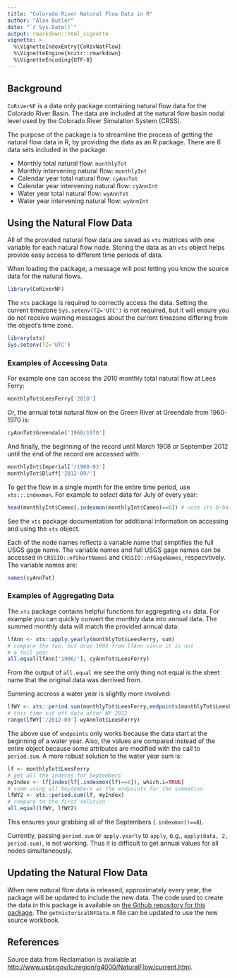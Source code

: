 ```yaml
---
title: "Colorado River Natural Flow Data in R"
author: "Alan Butler"
date: "`r Sys.Date()`"
output: rmarkdown::html_vignette
vignette: >
  %\VignetteIndexEntry{CoRivNatFlow}
  %\VignetteEngine{knitr::rmarkdown}
  %\VignetteEncoding{UTF-8}
---
```


## Background

`CoRiverNF` is a data only package containing natural flow data for the Colorado River Basin. The data are included at the natural flow basin nodal level used by the Colorado River Simulation System (CRSS).

The purpose of the package is to streamline the process of getting the natural flow data in R, by providing the data as an R package. There are 6 data sets included in the package:

- Monthly total natural flow: `monthlyTot`
- Monthly intervening natural flow: `monthlyInt`
- Calendar year total natural flow: `cyAnnTot`
- Calendar year intervening natural flow: `cyAnnInt`
- Water year total natural flow: `wyAnnTot`
- Water year intervening natural flow: `wyAnnInt`

## Using the Natural Flow Data

All of the provided natural flow data are saved as `xts` matrices with one variable for each natural flow node. Storing the data as an `xts` object helps provide easy access to different time periods of data.

When loading the package, a message will post letting you know the source data for the natural flows.
```r
library(CoRiverNF)
```

The `xts` package is required to correctly access the data. Setting the current timezone `Sys.setenv(TZ='UTC')` is not required, but it will ensure you do not receive warning messages about the current timezone differing from the object's time zone.
```r
library(xts)
Sys.setenv(TZ='UTC')
```

### Examples of Accessing Data

For example one can access the 2010 monthly total natural flow at Lees Ferry:
```r
monthlyTot$LeesFerry['2010']
```

Or, the annual total natural flow on the Green River at Greendale from 1960-1970 is:
```r
cyAnnTot$Greendale['1960/1970']
```

And finally, the beginning of the record until March 1908 or September 2012 until the end of the record are accessed with:
```r
monthlyInt$Imperial['/1908-03']
monthlyTot$Bluff['2012-09/']
```

To get the flow in a single month for the entire time period, use `xts::.indexmon`. For example to select data for July of every year:
```r
head(monthlyInt$Cameo[.indexmon(monthlyInt$Cameo)==6]) # note its 0-based indexing
```

See the `xts` package documentation for additional information on accessing and using the `xts` object. 

Each of the node names reflects a variable name that simplifies the full USGS gage name. The variable names and full USGS gage names can be accessed in `CRSSIO::nfShortNames` and `CRSSIO::nfGageNames`, respecvtively. The variable names are:
```r
names(cyAnnTot)
```

### Examples of Aggregating Data

The `xts` package contains helpful functions for aggregating `xts` data. For example you can quickly convert the monthly data into annual data. The summed monthly data will match the provided annual data:
```r
lfAnn <- xts::apply.yearly(monthlyTot$LeesFerry, sum)
# compare the two, but drop 1905 from lfAnn since it is not
# a full year
all.equal(lfAnn['1906/'], cyAnnTot$LeesFerry)
```

From the output of `all.equal` we see the only thing not equal is the sheet name that the original data was derrived from.

Summing accross a water year is slightly more involved:
```r
lfWY <- xts::period.sum(monthlyTot$LeesFerry,endpoints(monthlyTot$LeesFerry, on="months",k=12))
# this time cut off data after WY 2012
range(lfWY['/2012-09']-wyAnnTot$LeesFerry)
```

The above use of `endpoints` only works because the data start at the beginning of a water year. Also, the values are compared instead of the entire object because some attributes are modified with the call to `period.sum`. A more robust solution to the water year sum is:
```r
lf <- monthlyTot$LeesFerry
# get all the indeces for Septembers
myIndex <- lf[index(lf[.indexmon(lf)==8]), which.i=TRUE]
# summ using all Septembers as the endpoints for the summation
lfWY2 <- xts::period.sum(lf, myIndex)
# compare to the first solution
all.equal(lfWY, lfWY2)
```

This ensures your grabbing all of the Septembers (`.indexmon()==8`).

Currently, passing `period.sum` or `apply.yearly` to `apply`, e.g., `apply(data, 2, period.sum)`, is not working. Thus it is difficult to get annual values for all nodes simultaneously. 

## Updating the Natural Flow Data

When new natural flow data is released, approximately every year, the package will be updated to include the new data. The code used to create the data in this package is available on [the Github repository for this package](http://www.github.com/BoulderCodeHub/CoRiverNF/tree/master/R). The `getHistoricalNFData.R` file can be updated to use the new source workbook.

## References

Source data from Reclamation is available at [http://www.usbr.gov/lc/region/g4000/NaturalFlow/current.html](http://www.usbr.gov/lc/region/g4000/NaturalFlow/current.html).
